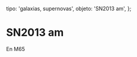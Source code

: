 
  tipo: 'galaxias, supernovas',
  objeto: 'SN2013 am',
};

# SN2013 am

En M65

<Imagen
  src="registro/sn2013-am_20130402_m65-3-600s-2abril-2013.jpg"
  fecha="20130402"
  desc="600s"
/>